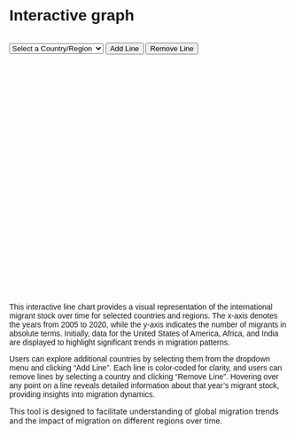 # Interactive graph

<style>
  * {
    font-family: sans-serif;
  }
</style> 

<div id="controls">
  <select id="countrySelect">
    <option value="">Select a Country/Region</option>
    <option value="Brazil">Brazil</option>
    <option value="United States of America">United States of America</option>
    <option value="China">China</option>
    <option value="India">India</option>
    <option value="Africa">Africa</option>
    <option value="Germany">Germany</option>
    <option value="France">France</option>
    <option value="Japan">Japan</option>
    <option value="Mexico">Mexico</option>
    <option value="Australia">Australia</option>
  </select>
  <button id="addBtn">Add Line</button>
  <button id="removeBtn">Remove Line</button>
</div>

<div id="plot">
  <div id="chart"></div>
  <div id="tooltip" class="tooltip" style="opacity: 0;"></div>
</div>

<script src="https://cdn.jsdelivr.net/npm/d3@7"></script>
<script src="scripts/myscript.js"></script>

<p>
  This interactive line chart provides a visual representation of the international migrant stock over time for selected countries and regions. 
  The x-axis denotes the years from 2005 to 2020, while the y-axis indicates the number of migrants in absolute terms. 
  Initially, data for the United States of America, Africa, and India are displayed to highlight significant trends in migration patterns.
  
  Users can explore additional countries by selecting them from the dropdown menu and clicking "Add Line". 
  Each line is color-coded for clarity, and users can remove lines by selecting a country and clicking "Remove Line". 
  Hovering over any point on a line reveals detailed information about that year's migrant stock, providing insights into migration dynamics.
  
  This tool is designed to facilitate understanding of global migration trends and the impact of migration on different regions over time.
</p>

<style>
  #chart {
    width: 100%;
    height: 400px;
  }
  #controls {
    display: flex;
    gap: 10px;
    margin-bottom: 20px;
  }
  .tooltip {
    position: absolute;
    background: white;
    border: 1px solid #ddd;
    padding: 10px;
    pointer-events: none;
    box-shadow: 0 2px 5px rgba(0,0,0,0.1);
    border-radius: 5px;
  }
  .legend {
    font-size: 12px;
  }
</style>
